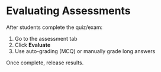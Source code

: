 # Evaluating Assessments

After students complete the quiz/exam:

1. Go to the assessment tab
2. Click **Evaluate**
3. Use auto-grading (MCQ) or manually grade long answers

Once complete, release results.
